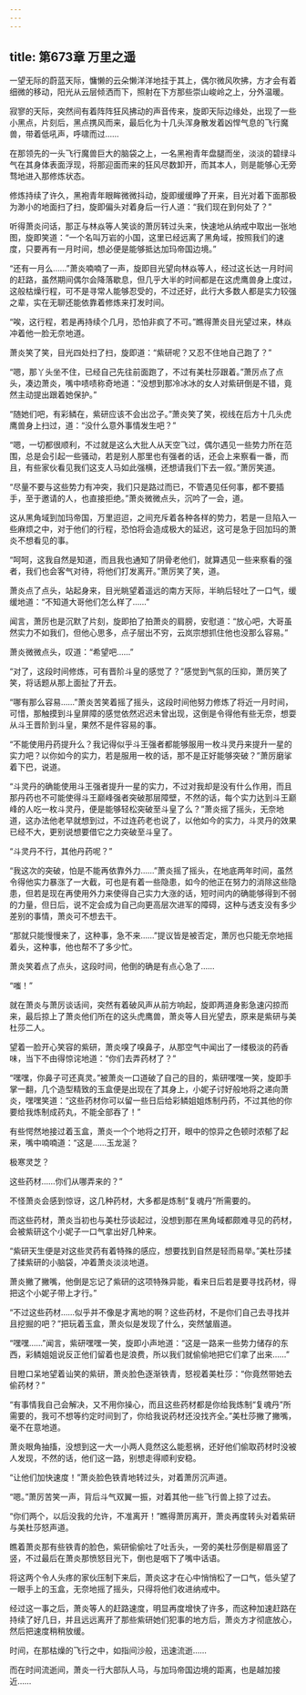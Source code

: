 ```yaml
---
---
---
```

title: 第673章 万里之遥
---



一望无际的蔚蓝天际，慵懒的云朵懒洋洋地挂于其上，偶尔微风吹拂，方才会有着细微的移动，阳光从云层倾洒而下，照射在下方那些崇山峻岭之上，分外温暖。

寂寥的天际，突然间有着阵阵狂风拂动的声音传来，旋即天际边缘处，出现了一些小黑点，片刻后，黑点携风而来，最后化为十几头浑身散发着凶悍气息的飞行魔兽，带着低吼声，呼啸而过……

在那领先的一头飞行魔兽巨大的脑袋之上，一名黑袍青年盘腿而坐，淡淡的碧绿斗气在其身体表面浮现，将那迎面而来的狂风尽数卸开，而其本人，则是能够心无旁骛地进入那修炼状态。

修炼持续了许久，黑袍青年眼眸微微抖动，旋即缓缓睁了开来，目光对着下面那极为渺小的地面扫了扫，旋即偏头对着身后一行人道：“我们现在到何处了？”

听得萧炎问话，那正与林焱等人笑谈的萧厉转过头来，快速地从纳戒中取出一张地图，旋即笑道：“一个名叫万岩的小国，这里已经远离了黑角域，按照我们的速度，只要再有一月时间，想必便是能够抵达加玛帝国边境。”

“还有一月么……”萧炎喃喃了一声，旋即目光望向林焱等人，经过这长达一月时间的赶路，虽然期间偶尔会降落歇息，但几乎大半的时间都是在这虎鹰兽身上度过，这般枯燥行程，可不是寻常人能够忍受的，不过还好，此行大多数人都是实力较强之辈，实在无聊还能依靠着修炼来打发时间。

“唉，这行程，若是再持续个几月，恐怕非疯了不可。”瞧得萧炎目光望过来，林焱冲着他一脸无奈地道。

萧炎笑了笑，目光四处扫了扫，旋即道：“紫研呢？又忍不住地自己跑了？”

“嗯，那丫头坐不住，已经自己先往前面跑了，不过有美杜莎跟着。”萧厉点了点头，凑边萧炎，嘴中啧啧称奇地道：“没想到那冷冰冰的女人对紫研倒是不错，竟然主动提出跟着她保护。”

“随她们吧，有彩鳞在，紫研应该不会出岔子。”萧炎笑了笑，视线在后方十几头虎鹰兽身上扫过，道：“没什么意外事情发生吧？”

“嗯，一切都很顺利，不过就是这么大批人从天空飞过，偶尔遇见一些势力所在范围，总是会引起一些骚动，若是别人那里也有强者的话，还会上来察看一番，而且，有些家伙看见我们这支人马如此强横，还想请我们下去一叙。”萧厉笑道。

“尽量不要与这些势力有冲突，我们只是路过而已，不管遇见任何事，都不要插手，至于邀请的人，也直接拒绝。”萧炎微微点头，沉吟了一会，道。

这从黑角域到加玛帝国，万里迢迢，之间充斥着各种各样的势力，若是一旦陷入一些麻烦之中，对于他们的行程，恐怕将会造成极大的延迟，这可是急于回加玛的萧炎不想看见的事。

“呵呵，这我自然是知道，而且我也通知了阴骨老他们，就算遇见一些来察看的强者，我们也会客气对待，将他们打发离开。”萧厉笑了笑，道。

萧炎点了点头，站起身来，目光眺望着遥远的南方天际，半晌后轻吐了一口气，缓缓地道：“不知道大哥他们怎么样了……”

闻言，萧厉也是沉默了片刻，旋即拍了拍萧炎的肩膀，安慰道：“放心吧，大哥虽然实力不如我们，但他心思多，点子层出不穷，云岚宗想抓住他也没那么容易。”

萧炎微微点头，叹道：“希望吧……”

“对了，这段时间修炼，可有晋阶斗皇的感觉了？”感觉到气氛的压抑，萧厉笑了笑，将话题从那上面扯了开去。

“哪有那么容易……”萧炎苦笑着摇了摇头，这段时间他努力修炼了将近一月时间，可惜，那触摸到斗皇屏障的感觉依然迟迟未曾出现，这倒是令得他有些无奈，想耍从斗王晋阶到斗皇，果然不是件容易的事。

“不能使用丹药提升么？我记得似乎斗王强者都能够服用一枚斗灵丹来提升一星的实力吧？以你如今的实力，若是服用一枚的话，那不是正好能够突破？”萧厉磨挲着下巴，说道。

“斗灵丹的确能使用斗王强者提升一星的实力，不过对我却是没有什么作用，而且那丹药也不可能使得斗王巅峰强者突破那层障壁，不然的话，每个实力达到斗王巅峰的人吃一枚斗灵丹，便是能够轻松突破至斗皇了么？”萧炎摇了摇头，无奈地道，这办法他老早就想到过，不过连药老也说了，以他如今的实力，斗灵丹的效果已经不大，更别说想要借它之力突破至斗皇了。

“斗灵丹不行，其他丹药呢？”

“我这次的突破，怕是不能再依靠外力……”萧炎摇了摇头，在地底两年时间，虽然令得他实力暴涨了一大截，可也是有着一些隐患，如今的他正在努力的消除这些隐患，但若是现在再使用外力来使得自己实力大涨的话，短时间内的确能够得到不弱的力量，但日后，说不定会成为自己向更高层次进军的障碍，这种与透支没有多少差别的事情，萧炎可不想去干。

“那就只能慢慢来了，这种事，急不来……”提议皆是被否定，萧厉也只能无奈地摇着头，这种事，他也帮不了多少忙。

萧炎笑着点了点头，这段时间，他倒的确是有点心急了……

“嗤！”

就在萧炎与萧厉谈话间，突然有着破风声从前方响起，旋即两道身影急速闪掠而来，最后掠上了萧炎他们所在的这头虎鹰兽，萧炎等人目光望去，原来是紫研与美杜莎二人。

望着一脸开心笑容的紫研，萧炎嗅了嗅鼻子，从那空气中闻出了一缕极淡的药香味，当下不由得惊诧地道：“你们去弄药材了？”

“嘿嘿，你鼻子可还真灵。”被萧炎一口道破了自己的目的，紫研嘿嘿一笑，旋即手掌一翻，几个造型精致的玉盒便是出现在了其身上，小妮子讨好般地将之递向萧炎，嘿嘿笑道：“这些药材你可以留一些日后给彩鳞姐姐炼制丹药，不过其他的你要给我炼制成药丸，不能全部吞了！”

有些愕然地接过着玉盒，萧炎一个个地将之打开，眼中的惊异之色顿时浓郁了起来，嘴中喃喃道：“这是……玉龙涎？

极寒灵芝？

这些药材……你们从哪弄来的？”

不怪萧炎会感到惊讶，这几种药材，大多都是炼制“复魂丹”所需要的。

而这些药材，萧炎当初也与美杜莎谈起过，没想到那在黑角域都颇难寻见的药材，会被紫研这个小妮子一口气拿出好几种来。

“紫研天生便是对这些灵药有着特殊的感应，想要找到自然是轻而易举。”美杜莎揉了揉紫研的小脑袋，冲着萧炎淡淡地道。

萧炎撇了撇嘴，他倒是忘记了紫研的这项特殊异能，看来日后若是要寻找药材，得把这个小妮子带上才行。”

“不过这些药材……似乎并不像是才离地的啊？这些药材，不是你们自己去寻找并且挖掘的吧？”把玩着玉盒，萧炎似是发现了什么，突然皱眉道。

“嘿嘿……”闻言，紫研嘿嘿一笑，旋即小声地道：“这是一路来一些势力储存的东西，彩鳞姐姐说反正他们留着也是浪费，所以我们就偷偷地把它们拿了出来……”

目瞪口呆地望着讪笑的紫研，萧炎脸色逐渐铁青，怒视着美杜莎：“你竟然带她去偷药材？”

“有事情我自己会解决，又不用你操心，而且这些药材都是你给我炼制“复魂丹”所需要的，我可不想等约定时间到了，你给我说药材还没找齐全。”美杜莎撇了撇嘴，毫不在意地道。

萧炎眼角抽搐，没想到这一大一小两人竟然这么能惹祸，还好他们偷取药材时没被人发现，不然的话，他们这一路，别想走得顺利安稳。

“让他们加快速度！”萧炎脸色铁青地转过头，对着萧厉沉声道。

“嗯。”萧厉苦笑一声，背后斗气双翼一振，对着其他一些飞行兽上掠了过去。

“你们两个，以后没我的允许，不准离开！”瞧得萧厉离开，萧炎再度转头对着紫研与美杜莎怒声道。

瞧着萧炎那有些铁青的脸色，紫研偷偷吐了吐舌头，一旁的美杜莎倒是柳眉竖了竖，不过最后在萧炎那愤怒目光下，倒也是咽下了嘴中话语。

将这两个令人头疼的家伙压制下来后，萧炎这才在心中悄悄松了一口气，低头望了一眼手上的玉盒，无奈地摇了摇头，只得将他们收进纳戒中。

经过这一事之后，萧炎等人的赶路速度，明显再度增快了许多，而这种加速赶路在持续了好几日，并且远远离开了那些紫研她们犯事的地方后，萧炎方才彻底放心，然后把速度稍稍放缓。

时间，在那枯燥的飞行之中，如指间沙般，迅速流逝……

而在时间流逝间，萧炎一行大部队人马，与加玛帝国边境的距离，也是越加接近……